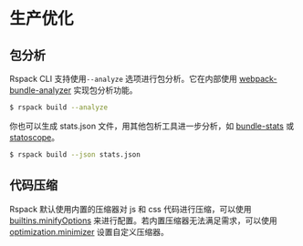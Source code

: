 # 生产优化

## 包分析

Rspack CLI 支持使用`--analyze` 选项进行包分析。它在内部使用 [webpack-bundle-analyzer](https://www.npmjs.com/package/webpack-bundle-analyzer) 实现包分析功能。

```sh
$ rspack build --analyze
```

你也可以生成 stats.json 文件，用其他包析工具进一步分析，如 [bundle-stats](https://github.com/relative-ci/bundle-stats) 或 [statoscope](https://statoscope.tech/)。

```sh
$ rspack build --json stats.json
```

## 代码压缩

Rspack 默认使用内置的压缩器对 js 和 css 代码进行压缩，可以使用 [builtins.minifyOptions](config/builtins#builtinsminifyoptions) 来进行配置。若内置压缩器无法满足需求，可以使用 [optimization.minimizer](config/optimization#optimizationminimizer) 设置自定义压缩器。
